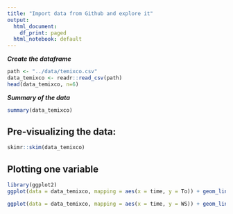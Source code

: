 ```yaml
---
title: "Import data from Github and explore it"
output:
  html_document:
    df_print: paged
  html_notebook: default
---
```


***Create the dataframe***
```r
path <- "../data/temixco.csv"
data_temixco <- readr::read_csv(path)
head(data_temixco, n=6)
```


***Summary of the data***
```r
summary(data_temixco)
```

## Pre-visualizing the data:
```r
skimr::skim(data_temixco)
```


## Plotting one variable
```r
library(ggplot2)
ggplot(data = data_temixco, mapping = aes(x = time, y = To)) + geom_line()
```

```r
ggplot(data = data_temixco, mapping = aes(x = time, y = WS)) + geom_line()
```

















